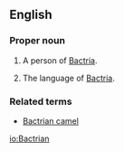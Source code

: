 ==English==

===Proper noun===
{{en-proper-noun|Bactrians}}
{{wikipedia}}

# {{countable}} A person of [[Bactria]].
# {{uncountable}} The language of [[Bactria]].

===Related terms===
* [[Bactrian camel]]

[[io:Bactrian]]